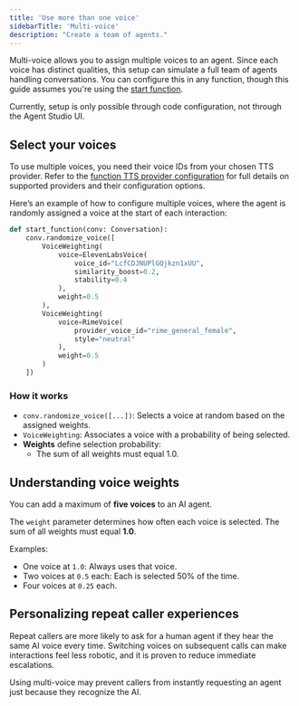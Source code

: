 ```yaml
---
title: 'Use more than one voice'
sidebarTitle: 'Multi-voice'
description: "Create a team of agents."
---
```


Multi-voice allows you to assign multiple voices to an agent. Since each voice has distinct qualities, this setup can simulate a full team of agents handling conversations. You can configure this in any function, though this guide assumes you're using the [start function](/function/start-function). 

<Note>Currently, setup is only possible through code configuration, not through the Agent Studio UI.</Note>

## Select your voices

To use multiple voices, you need their voice IDs from your chosen TTS provider. Refer to the [function TTS provider configuration](/function/classes) for full details on supported providers and their configuration options.

Here’s an example of how to configure multiple voices, where the agent is randomly assigned a voice at the start of each interaction:

```python
def start_function(conv: Conversation):
    conv.randomize_voice([
        VoiceWeighting(
            voice=ElevenLabsVoice(
                voice_id="LcfCDJNUPlGQjkzn1xUU",
                similarity_boost=0.2,
                stability=0.4
            ),
            weight=0.5
        ),
        VoiceWeighting(
            voice=RimeVoice(
                provider_voice_id="rime_general_female",
                style="neutral"
            ),
            weight=0.5
        )
    ])
```

### How it works

- `conv.randomize_voice([...])`: Selects a voice at random based on the assigned weights.
- `VoiceWeighting`: Associates a voice with a probability of being selected.
- **Weights** define selection probability:
  - The sum of all weights must equal 1.0.

## Understanding voice weights

You can add a maximum of **five voices** to an AI agent.

The `weight` parameter determines how often each voice is selected. The sum of all weights must equal **1.0**.

Examples:
- One voice at `1.0`: Always uses that voice.
- Two voices at `0.5` each: Each is selected 50% of the time.
- Four voices at `0.25` each.

## Personalizing repeat caller experiences

Repeat callers are more likely to ask for a human agent if they hear the same AI voice every time. Switching voices on subsequent calls can make interactions feel less robotic, and it is proven to reduce immediate escalations.

Using multi-voice may prevent callers from instantly requesting an agent just because they recognize the AI.